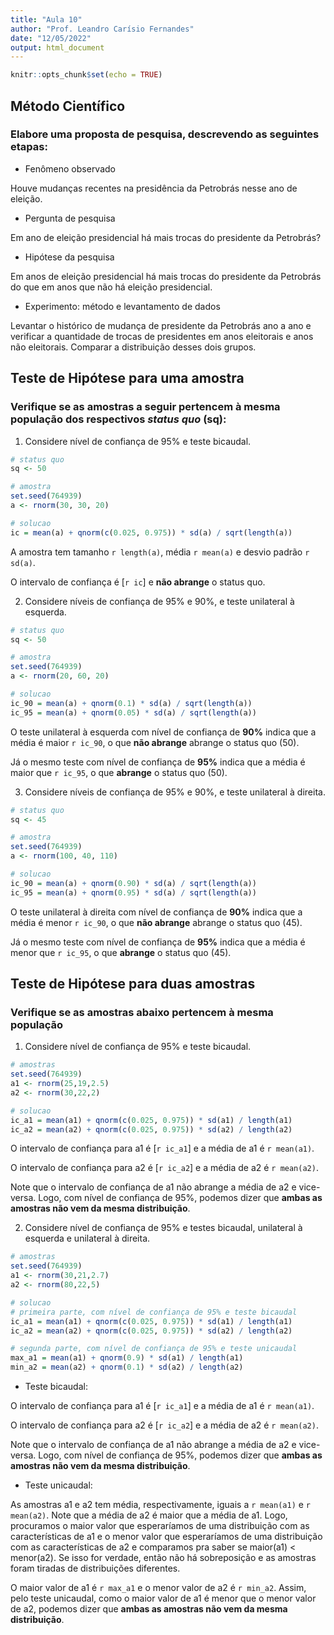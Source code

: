 ```yaml
---
title: "Aula 10"
author: "Prof. Leandro Carísio Fernandes"
date: "12/05/2022"
output: html_document
---
```


```r
knitr::opts_chunk$set(echo = TRUE)
```

## Método Científico

### Elabore uma proposta de pesquisa, descrevendo as seguintes etapas:

* Fenômeno observado

Houve mudanças recentes na presidência da Petrobrás nesse ano de eleição.

* Pergunta de pesquisa

Em ano de eleição presidencial há mais trocas do presidente da Petrobrás?

* Hipótese da pesquisa

Em anos de eleição presidencial há mais trocas do presidente da Petrobrás do que em anos que não há eleição presidencial.

* Experimento: método e levantamento de dados

Levantar o histórico de mudança de presidente da Petrobrás ano a ano e verificar a quantidade de trocas de presidentes em anos eleitorais e anos não eleitorais. Comparar a distribuição desses dois grupos.


## Teste de Hipótese para uma amostra

### Verifique se as amostras a seguir pertencem à mesma população dos respectivos *status quo* (sq):

1. Considere nível de confiança de 95% e teste bicaudal.

```r
# status quo
sq <- 50

# amostra
set.seed(764939)
a <- rnorm(30, 30, 20)

# solucao
ic = mean(a) + qnorm(c(0.025, 0.975)) * sd(a) / sqrt(length(a))

```
A amostra tem tamanho `r length(a)`, média `r mean(a)` e desvio padrão `r sd(a)`.

O intervalo de confiança é [`r ic`] e **não abrange** o status quo.

2. Considere níveis de confiança de 95% e 90%, e teste unilateral à esquerda.

```r
# status quo
sq <- 50

# amostra
set.seed(764939)
a <- rnorm(20, 60, 20)

# solucao
ic_90 = mean(a) + qnorm(0.1) * sd(a) / sqrt(length(a))
ic_95 = mean(a) + qnorm(0.05) * sd(a) / sqrt(length(a))

```

O teste unilateral à esquerda com nível de confiança de **90%** indica que a média é maior `r ic_90`, o que **não abrange** abrange o status quo (50).

Já o mesmo teste com nível de confiança de **95%** indica que a média é maior que `r ic_95`, o que **abrange** o status quo (50).


3. Considere níveis de confiança de 95% e 90%, e teste unilateral à direita.

```r
# status quo
sq <- 45

# amostra
set.seed(764939)
a <- rnorm(100, 40, 110)

# solucao
ic_90 = mean(a) + qnorm(0.90) * sd(a) / sqrt(length(a))
ic_95 = mean(a) + qnorm(0.95) * sd(a) / sqrt(length(a))

```

O teste unilateral à direita com nível de confiança de **90%** indica que a média é menor `r ic_90`, o que **não abrange** abrange o status quo (45).

Já o mesmo teste com nível de confiança de **95%** indica que a média é menor que `r ic_95`, o que **abrange** o status quo (45).

## Teste de Hipótese para duas amostras

### Verifique se as amostras abaixo pertencem à mesma população

1. Considere nível de confiança de 95% e teste bicaudal.

```r
# amostras
set.seed(764939)
a1 <- rnorm(25,19,2.5)
a2 <- rnorm(30,22,2)

# solucao
ic_a1 = mean(a1) + qnorm(c(0.025, 0.975)) * sd(a1) / length(a1)
ic_a2 = mean(a2) + qnorm(c(0.025, 0.975)) * sd(a2) / length(a2)

```

O intervalo de confiança para a1 é [`r ic_a1`] e a média de a1 é `r mean(a1)`.

O intervalo de confiança para a2 é [`r ic_a2`] e a média de a2 é `r mean(a2)`.

Note que o intervalo de confiança de a1 não abrange a média de a2 e vice-versa. Logo, com nível de confiança de 95%, podemos dizer que **ambas as amostras não vem da mesma distribuição**.

2. Considere nível de confiança de 95% e testes bicaudal, unilateral à esquerda e unilateral à direita.

```r
# amostras
set.seed(764939)
a1 <- rnorm(30,21,2.7)
a2 <- rnorm(80,22,5)

# solucao
# primeira parte, com nível de confiança de 95% e teste bicaudal
ic_a1 = mean(a1) + qnorm(c(0.025, 0.975)) * sd(a1) / length(a1)
ic_a2 = mean(a2) + qnorm(c(0.025, 0.975)) * sd(a2) / length(a2)

# segunda parte, com nível de confiança de 95% e teste unicaudal
max_a1 = mean(a1) + qnorm(0.9) * sd(a1) / length(a1)
min_a2 = mean(a2) + qnorm(0.1) * sd(a2) / length(a2)
```

- Teste bicaudal:

O intervalo de confiança para a1 é [`r ic_a1`] e a média de a1 é `r mean(a1)`.

O intervalo de confiança para a2 é [`r ic_a2`] e a média de a2 é `r mean(a2)`.

Note que o intervalo de confiança de a1 não abrange a média de a2 e vice-versa. Logo, com nível de confiança de 95%, podemos dizer que **ambas as amostras não vem da mesma distribuição**.

- Teste unicaudal:

As amostras a1 e a2 tem média, respectivamente, iguais a `r mean(a1)` e `r mean(a2)`. Note que a média de a2 é maior que a média de a1. Logo, procuramos o maior valor que esperaríamos de uma distribuição com as características de a1 e o menor valor que esperaríamos de uma distribuição com as características de a2 e comparamos pra saber se maior(a1) < menor(a2). Se isso for verdade, então não há sobreposição e as amostras foram tiradas de distribuições diferentes.

O maior valor de a1 é `r max_a1` e o menor valor de a2 é `r min_a2`. Assim, pelo teste unicaudal, como o maior valor de a1 é menor que o menor valor de a2, podemos dizer que **ambas as amostras não vem da mesma distribuição**.